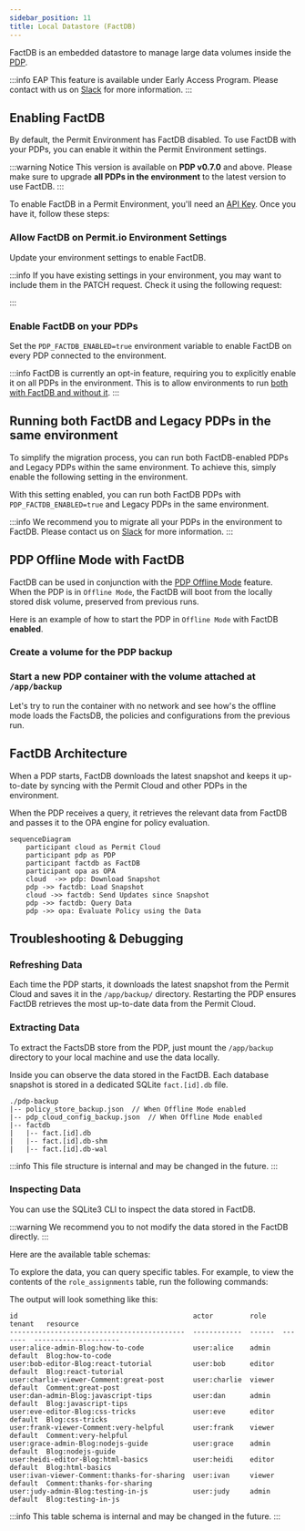 ```yaml
---
sidebar_position: 11
title: Local Datastore (FactDB)
---
```



FactDB is an embedded datastore to manage large data volumes inside the [PDP](/concepts/pdp/overview).

:::info EAP
This feature is available under Early Access Program.
Please contact with us on [Slack](https://io.permit.io/slack) for more information.
:::

## Enabling FactDB

By default, the Permit Environment has FactDB disabled. To use FactDB with your PDPs, you can enable it within the Permit
Environment settings.

:::warning Notice
This version is available on **PDP v0.7.0** and above.
Please make sure to upgrade **all PDPs in the environment** to the latest version to use FactDB.
:::

To enable FactDB in a Permit Environment, you'll need an [API Key](/manage-your-account/workspace-settings#api-keys).
Once you have it, follow these steps:

<TimelineWrapper>
<TimelineStep>

### Allow FactDB on Permit.io Environment Settings

Update your environment settings to enable FactDB.

<CodeBlock folderPath="/factDB/allow-factdb-env" />

:::info
If you have existing settings in your environment, you may want to include them in the PATCH request.
Check it using the following request:

<CodeBlock folderPath="/factDB/existing-settings" />

:::

</TimelineStep>
<TimelineStep>

### Enable FactDB on your PDPs

Set the `PDP_FACTDB_ENABLED=true` environment variable to enable FactDB on every PDP connected to the environment.

<CodeBlock folderPath="/factDB/enable-factdb-pdp" />

:::info
FactDB is currently an opt-in feature, requiring you to explicitly enable it on all PDPs in the environment.
This is to allow environments to run [both with FactDB and without it](/concepts/pdp/factdb#running-both-factdb-and-legacy-pdps-in-the-same-environment).
:::

</TimelineStep>
</TimelineWrapper>

## Running both FactDB and Legacy PDPs in the same environment

To simplify the migration process, you can run both FactDB-enabled PDPs and Legacy PDPs within the same environment.
To achieve this, simply enable the following setting in the environment.

<CodeBlock folderPath="/factDB/factdb-legacy" />

With this setting enabled, you can run both FactDB PDPs with `PDP_FACTDB_ENABLED=true` and Legacy PDPs in the same environment.

:::info
We recommend you to migrate all your PDPs in the environment to FactDB.
Please contact us on [Slack](https://io.permit.io/slack) for more information.
:::

## PDP Offline Mode with FactDB

FactDB can be used in conjunction with the [PDP Offline Mode](/how-to/deploy/deploy-to-production/#pdp-offline-mode) feature.
When the PDP is in `Offline Mode`, the FactDB will boot from the locally stored disk volume, preserved from previous runs.

Here is an example of how to start the PDP in `Offline Mode` with FactDB **enabled**.

<TimelineWrapper>
<TimelineStep>

### Create a volume for the PDP backup

<CodeBlock folderPath="/factDB/volume-for-pdp-backup" />

</TimelineStep>
<TimelineStep>

### Start a new PDP container with the volume attached at `/app/backup`

<CodeBlock folderPath="/factDB/start-new-pdp-with-volume" />

Let's try to run the container with no network and see how's the offline mode loads the FactsDB,
the policies and configurations from the previous run.

<CodeBlock folderPath="/factDB/start-new-pdp-network-none" />

</TimelineStep>
</TimelineWrapper>

## FactDB Architecture

When a PDP starts, FactDB downloads the latest snapshot and keeps it up-to-date by syncing with the Permit Cloud and other
PDPs in the environment.

When the PDP receives a query, it retrieves the relevant data from FactDB and passes it to the OPA engine for policy evaluation.

```mermaid
sequenceDiagram
    participant cloud as Permit Cloud
    participant pdp as PDP
    participant factdb as FactDB
    participant opa as OPA
    cloud  ->> pdp: Download Snapshot
    pdp ->> factdb: Load Snapshot
    cloud ->> factdb: Send Updates since Snapshot
    pdp ->> factdb: Query Data
    pdp ->> opa: Evaluate Policy using the Data
```

## Troubleshooting & Debugging

### Refreshing Data

Each time the PDP starts, it downloads the latest snapshot from the Permit Cloud and saves it in the `/app/backup/` directory.
Restarting the PDP ensures FactDB retrieves the most up-to-date data from the Permit Cloud.

### Extracting Data

To extract the FactsDB store from the PDP, just mount the `/app/backup` directory to your local machine and use the data locally.

<CodeBlock folderPath="/factDB/extracting-data" />

Inside you can observe the data stored in the FactDB. Each database snapshot is stored in a dedicated SQLite `fact.[id].db` file.

```text
./pdp-backup
|-- policy_store_backup.json  // When Offline Mode enabled
|-- pdp_cloud_config_backup.json  // When Offline Mode enabled
|-- factdb
|   |-- fact.[id].db
|   |-- fact.[id].db-shm
|   |-- fact.[id].db-wal
```

:::info
This file structure is internal and may be changed in the future.
:::

### Inspecting Data

You can use the SQLite3 CLI to inspect the data stored in FactDB.

<CodeBlock folderPath="/factDB/inspecting-data" />

:::warning
We recommend you to not modify the data stored in the FactDB directly.
:::

Here are the available table schemas:

<CodeBlock folderPath="/factDB/available-table-schema" />

To explore the data, you can query specific tables. For example, to view the contents of the `role_assignments` table, run
the following commands:

<CodeBlock folderPath="/factDB/inspecting-data-inside" />

The output will look something like this:

```text
id                                           actor         role    tenant   resource
-------------------------------------------  ------------  ------  -------  ---------------------
user:alice-admin-Blog:how-to-code            user:alice    admin   default  Blog:how-to-code
user:bob-editor-Blog:react-tutorial          user:bob      editor  default  Blog:react-tutorial
user:charlie-viewer-Comment:great-post       user:charlie  viewer  default  Comment:great-post
user:dan-admin-Blog:javascript-tips          user:dan      admin   default  Blog:javascript-tips
user:eve-editor-Blog:css-tricks              user:eve      editor  default  Blog:css-tricks
user:frank-viewer-Comment:very-helpful       user:frank    viewer  default  Comment:very-helpful
user:grace-admin-Blog:nodejs-guide           user:grace    admin   default  Blog:nodejs-guide
user:heidi-editor-Blog:html-basics           user:heidi    editor  default  Blog:html-basics
user:ivan-viewer-Comment:thanks-for-sharing  user:ivan     viewer  default  Comment:thanks-for-sharing
user:judy-admin-Blog:testing-in-js           user:judy     admin   default  Blog:testing-in-js
```

:::info
This table schema is internal and may be changed in the future.
:::
